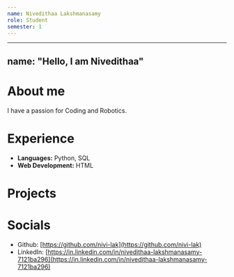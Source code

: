 ```yaml
---
name: Nivedithaa Lakshmanasamy
role: Student
semester: 1
---
```


---
name: "Hello, I am Nivedithaa"
---

# About me

I have a passion for Coding and Robotics.

# Experience

- **Languages:** Python, SQL
- **Web Development:** HTML



# Projects



# Socials

- Github: [https://github.com/nivi-lak](https://github.com/nivi-lak)
- LinkedIn: [https://in.linkedin.com/in/nivedithaa-lakshmanasamy-7121ba296](https://in.linkedin.com/in/nivedithaa-lakshmanasamy-7121ba296)

